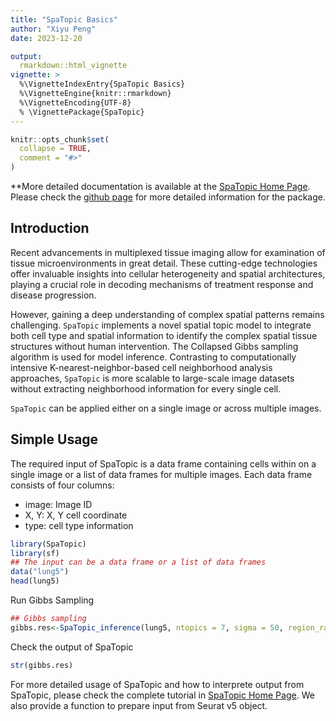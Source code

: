 ```yaml
---
title: "SpaTopic Basics"
author: "Xiyu Peng"
date: 2023-12-20

output: 
  rmarkdown::html_vignette
vignette: >
  %\VignetteIndexEntry{SpaTopic Basics}
  %\VignetteEngine{knitr::rmarkdown}
  %\VignetteEncoding{UTF-8}
  % \VignettePackage{SpaTopic}
---
```


```r
knitr::opts_chunk$set(
  collapse = TRUE,
  comment = "#>"
)
```

**More detailed documentation is available at the [SpaTopic Home Page](https://xiyupeng.github.io/SpaTopic/). 
Please check the [github page](https://github.com/xiyupeng/SpaTopic) for more detailed information for the package.

## Introduction

Recent advancements in multiplexed tissue imaging allow for examination of tissue microenvironments in great detail. 
These cutting-edge technologies offer invaluable insights into cellular heterogeneity and spatial architectures, 
playing a crucial role in decoding mechanisms of treatment response and disease progression.

However, gaining a deep understanding of complex spatial patterns remains challenging. 
`SpaTopic` implements a novel spatial topic model to integrate both cell type and spatial information to identify the complex spatial tissue structures without human intervention.
The Collapsed Gibbs sampling algorithm is used for model inference.
Contrasting to computationally intensive K-nearest-neighbor-based cell neighborhood analysis approaches, 
`SpaTopic` is more scalable to large-scale image datasets without extracting neighborhood information for every single cell.

`SpaTopic` can be applied either on a single image or across multiple images.

## Simple Usage

The required input of SpaTopic is a data frame containing cells within on a single image or a list of data frames for multiple images. Each data frame consists of four columns: 

- image: Image ID
- X, Y: X, Y cell coordinate
- type: cell type information

```r
library(SpaTopic)
library(sf)
## The input can be a data frame or a list of data frames
data("lung5")
head(lung5)
```

Run Gibbs Sampling
```r
## Gibbs sampling
gibbs.res<-SpaTopic_inference(lung5, ntopics = 7, sigma = 50, region_radius = 400)
```

Check the output of SpaTopic

```r
str(gibbs.res)
```

For more detailed usage of SpaTopic and how to interprete output from SpaTopic,
please check the complete tutorial in [SpaTopic Home Page](https://xiyupeng.github.io/SpaTopic/).
We also provide a function to prepare input from Seurat v5 object.



